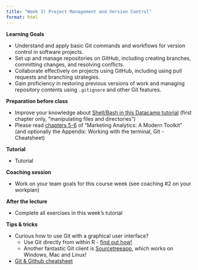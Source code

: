 ```yaml
---
title: "Week 3) Project Management and Version Control"
format: html
---
```


<!--__Obtain business and data understanding, and explore data in R__-->

__Learning Goals__

- Understand and apply basic Git commands and workflows for version control in software projects.
- Set up and manage repositories on GitHub, including creating branches, committing changes, and resolving conflicts.
- Collaborate effectively on projects using GitHub, including using pull requests and branching strategies.
- Gain proficiency in restoring previous versions of work and managing repository contents using `.gitignore` and other Git features.


__Preparation before class__

- Improve your knowledge about [Shell/Bash in this Datacamp tutorial](https://www.datacamp.com/courses/introduction-to-shell) (first chapter only, "manipulating files and directories")
- Please read [chapters 5-6](https://dprep-book.hannesdatta.com/) of "Marketing Analytics: A Modern Toolkit" (and optionally the Appendix: Working with the terminal, Git - Cheatsheet)

__Tutorial__

- Tutorial <!-- (view [slides](tutorial/tutorial-inclass.html), view [complete tutorial](tutorial/version-control.html))
-->

__Coaching session__

- Work on your team goals for this course week (see coaching #2 on your workplan)

__After the lecture__

- Complete all exercises in this week's tutorial <!--([View tutorial](tutorial/version-control.html))-->
<!--- [Reading: Principles of Project Setup and Workflow Management](https://tilburgsciencehub.com/learn/project-setup) (30 minutes)
-->

__Tips & tricks__

- Curious how to use Git with a graphical user interface?
  - Use Git directly from within R - [find out how!](https://swcarpentry.github.io/git-novice/14-supplemental-rstudio/)
  - Another fantastic Git client is [Sourcetreeapp](https://www.sourcetreeapp.com), which works on Windows, Mac and Linux!
- [Git & Github cheatsheet](https://tilburgsciencehub.com/topics/automation/version-control/start-git/images/github_cheatsheet_tsh.pdf)

<!-- 
-- Optional activity: [Contributing to an open source web site](activity)
-->

<!--
- Readings
  - [Data Selection and Procurement](https://doi.org/10.1287/mksc.1110.0650) [^1]
-->

<!--
- [Data exploration with R and RMarkdown (Tutorial and Data Challenge 1)](docs/tutorials/data-exploration-in-r)
- [Data Selection and Procurement](https://doi.org/10.1287/mksc.1110.0650) [^1]
<!--- Demo clips on efficiency gains <!-- (2-minute clips); or podcasts-->

[^1]: Mela, C. F. (2011). Structural Workshop Paper—Data Selection and Procurement. *Marketing Science*, 30(6), 965-976. [https://doi.org/10.1287/mksc.1110.0650](https://doi.org/10.1287/mksc.1110.0650)

<!--
- [Activity to explore new data](activity.md)
- Q&A on Data Challenge #1

[^1]: Mela, C. F. (2011). Structural Workshop Paper—Data Selection and Procurement. *Marketing Science*, 30(6), 965-976. [https://doi.org/10.1287/mksc.1110.0650](https://doi.org/10.1287/mksc.1110.0650)

<!--

Meetup
- Introduction to the course *live*
  - Course objectives and practical arrangements
  - Workflow overview
  - Relevance of workflow management
-->
<!--  - Any remaining questions, please post them by DEADLINE on XXXX-->

<!--
- Reading: Web scraping workflow

- Self-study
  - Readings
    - Web scraping article Hannes/Johannes/Abhi/Andrew
    - Ethics in scraping and APIs

  - Video: Assessing research fit of web scraping and APIs [recorded]


- Self study
  - sdasd
    - data enrichment (e.g., ML APIs)
    - data collection and intelligence (e.g., search; chartmetric)
    - market research (e.g., pricewatch)

-->

